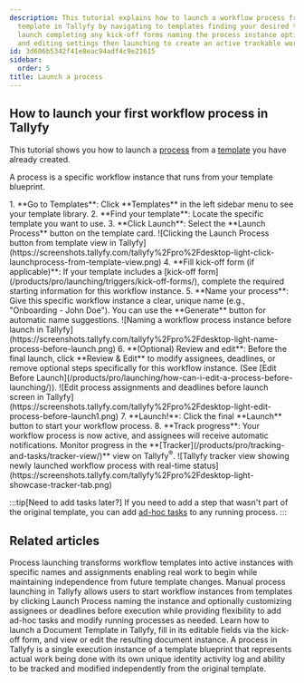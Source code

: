 ```yaml
---
description: This tutorial explains how to launch a workflow process from an existing
  template in Tallyfy by navigating to templates finding your desired template clicking
  launch completing any kick-off forms naming the process instance optionally reviewing
  and editing settings then launching to create an active trackable workflow.
id: 3d606b5342f41e8eac94adf4c9e21615
sidebar:
  order: 5
title: Launch a process
---
```



## How to launch your first workflow process in Tallyfy

This tutorial shows you how to launch a [process](/products/pro/tracking-and-tasks/processes/) from a [template](/products/pro/documenting/templates/) you have already created.

A process is a specific workflow instance that runs from your template blueprint.

<Steps>
1.  **Go to Templates**: Click **Templates** in the left sidebar menu to see your template library.
2.  **Find your template**: Locate the specific template you want to use.
3.  **Click Launch**: Select the **Launch Process** button on the template card.
    ![Clicking the Launch Process button from template view in Tallyfy](https://screenshots.tallyfy.com/tallyfy%2Fpro%2Fdesktop-light-click-launchprocess-from-template-view.png)
4.  **Fill kick-off form (if applicable)**: If your template includes a [kick-off form](/products/pro/launching/triggers/kick-off-forms/), complete the required starting information for this workflow instance.
5.  **Name your process**: Give this specific workflow instance a clear, unique name (e.g., "Onboarding - John Doe"). You can use the **Generate** button for automatic name suggestions.
    ![Naming a workflow process instance before launch in Tallyfy](https://screenshots.tallyfy.com/tallyfy%2Fpro%2Fdesktop-light-name-process-before-launch.png)
6.  **(Optional) Review and edit**: Before the final launch, click **Review & Edit** to modify assignees, deadlines, or remove optional steps specifically for this workflow instance. (See [Edit Before Launch](/products/pro/launching/how-can-i-edit-a-process-before-launching/)).
    ![Edit process assignments and deadlines before launch screen in Tallyfy](https://screenshots.tallyfy.com/tallyfy%2Fpro%2Fdesktop-light-edit-process-before-launch1.png)
7.  **Launch!**: Click the final **Launch** button to start your workflow process.
8.  **Track progress**: Your workflow process is now active, and assignees will receive automatic notifications. Monitor progress in the **[Tracker](/products/pro/tracking-and-tasks/tracker-view/)** view on Tallyfy<sup>®</sup>.
    ![Tallyfy tracker view showing newly launched workflow process with real-time status](https://screenshots.tallyfy.com/tallyfy%2Fpro%2Fdesktop-light-showcase-tracker-tab.png)
</Steps>

:::tip[Need to add tasks later?]
If you need to add a step that wasn't part of the original template, you can add [ad-hoc tasks](/products/pro/tracking-and-tasks/processes/edit-processes/how-can-i-add-tasks-to-active-processes-on-tallyfy/) to any running process.
:::


## Related articles
<CardGrid>
<LinkTitleCard header="<b>Pro > Launching</b>" href="/products/pro/launching/" > Process launching transforms workflow templates into active instances with specific names and assignments enabling real work to begin while maintaining independence from future template changes. </LinkTitleCard>
<LinkTitleCard header="<b>Launching > Launch manually</b>" href="/products/pro/launching/how-can-i-launch-a-process-in-tallyfy/" > Manual process launching in Tallyfy allows users to start workflow instances from templates by clicking Launch Process naming the instance and optionally customizing assignees or deadlines before execution while providing flexibility to add ad-hoc tasks and modify running processes as needed. </LinkTitleCard>
<LinkTitleCard header="<b>Documents > Launch and use document templates</b>" href="/products/pro/documenting/documents/how-to-launch-and-use-document-templates/" > Learn how to launch a Document Template in Tallyfy, fill in its editable fields via the kick-off form, and view or edit the resulting document instance. </LinkTitleCard>
<LinkTitleCard header="<b>Tracking And Tasks > More about processes</b>" href="/products/pro/tracking-and-tasks/processes/" > A process in Tallyfy is a single execution instance of a template blueprint that represents actual work being done with its own unique identity activity log and ability to be tracked and modified independently from the original template. </LinkTitleCard>
</CardGrid>